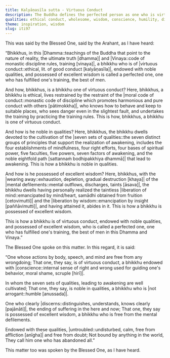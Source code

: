 ```yaml
---
title: Kalyāṇasīla sutta - Virtuous Conduct
description: The Buddha defines the perfected person as one who is virtuous in conduct, devoted to the cultivation of the seven sets of qualities that lead to awakening, and possessing wisdom of the ending of suffering—complete in training and free from the mental defilements.
qualities: ethical conduct, wholesome, wisdom, conscience, humility, discernment
theme: inspiration, wisdom
slug: iti97
---
```


This was said by the Blessed One, said by the Arahant, as I have heard:

“Bhikkhus, in this |Dhamma::teachings of the Buddha that point to the nature of reality, the ultimate truth [dhamma]| and |Vinaya::code of monastic discipline rules, training [vinaya]|, a bhikkhu who is of |virtuous conduct::ethical, lit. of good conduct [kalyāṇasīla]|, endowed with noble qualities, and possessed of excellent wisdom is called a perfected one, one who has fulfilled one's training, the best of men.

And how, bhikkhus, is a bhikkhu one of virtuous conduct? Here, bhikkhus, a bhikkhu is ethical, lives restrained by the restraint of the |moral code of conduct::monastic code of discipline which promotes harmonious and pure conduct with others [pātimokkha]|, who knows how to behave and keep to suitable places, who sees danger even in the slightest fault, and undertakes the training by practicing the training rules. This is how, bhikkhus, a bhikkhu is one of virtuous conduct.

And how is he noble in qualities? Here, bhikkhus, the bhikkhu dwells devoted to the cultivation of the |seven sets of qualities::the seven distinct groups of principles that support the realization of awakening, includes the four establishments of mindfulness, four right efforts, four bases of spiritual power, five faculties, five powers, seven factors of awakening, and the noble eightfold path [sattannaṁ bodhipakkhiya dhammā]| that lead to awakening. This is how a bhikkhu is noble in qualities.

And how is he possessed of excellent wisdom? Here, bhikkhus, with the |wearing away::exhaustion, depletion, gradual destruction [khaya]| of the |mental defilements::mental outflows, discharges, taints [āsava]|, the bhikkhu dwells having personally realized the taintless |liberation of mind::emancipated by mind/heart, samādhi obtained from fruition [cetovimutti]| and the |liberation by wisdom::emancipation by insight [paññāvimutti]|, and having attained it, abides in it. This is how a bhikkhu is possessed of excellent wisdom.

This is how a bhikkhu is of virtuous conduct, endowed with noble qualities, and possessed of excellent wisdom, who is called a perfected one, one who has fulfilled one's training, the best of men in this Dhamma and Vinaya.”

The Blessed One spoke on this matter. In this regard, it is said:

“One whose actions by body, speech,
and mind are free from any wrongdoing;
That one, they say, is of virtuous conduct,
a bhikkhu endowed with |conscience::internal sense of right and wrong used for guiding one's behavior, moral shame, scruple [hirī]|.

In whom the seven sets of qualities,
leading to awakening are well cultivated;
That one, they say, is noble in qualities,
a bhikkhu who is |not arrogant::humble [anussada]|.

One who clearly |discerns::distinguishes, understands, knows clearly [pajānāti]|,
the ending of suffering in the here and now;
That one, they say is possessed of excellent wisdom,
a bhikkhu who is free from the mental defilements.

Endowed with these qualities,
|untroubled::undisturbed, calm, free from affliction [anīgha]| and free from doubt;
Not bound by anything in the world,
They call him one who has abandoned all.”

This matter too was spoken by the Blessed One, as I have heard.